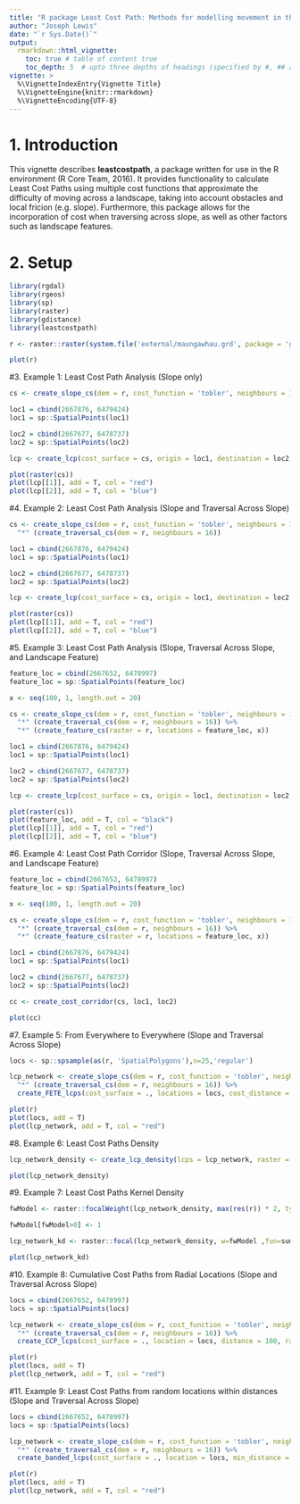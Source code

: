 ```yaml
---
title: "R package Least Cost Path: Methods for modelling movement in the landscape"
author: "Joseph Lewis"
date: "`r Sys.Date()`"
output:
  rmarkdown::html_vignette:
    toc: true # table of content true
    toc_depth: 3  # upto three depths of headings (specified by #, ## and ###)
vignette: >
  %\VignetteIndexEntry{Vignette Title}
  %\VignetteEngine{knitr::rmarkdown}
  %\VignetteEncoding{UTF-8}
---
```


# 1. Introduction

This vignette describes <b>leastcostpath</b>, a package written for use in the R environment (R Core Team, 2016). It provides functionality to calculate Least Cost Paths using multiple cost functions that approximate the difficulty of moving across a landscape, taking into account obstacles and local fricion (e.g. slope). Furthermore, this package allows for the incorporation of cost when traversing across slope, as well as other factors such as landscape features. 

# 2. Setup

```r
library(rgdal)
library(rgeos)
library(sp)
library(raster)
library(gdistance)
library(leastcostpath)
```

```r
r <- raster::raster(system.file('external/maungawhau.grd', package = 'gdistance'))

plot(r)
```

#3. Example 1: Least Cost Path Analysis (Slope only)

```r
cs <- create_slope_cs(dem = r, cost_function = 'tobler', neighbours = 16)
```

```r

loc1 = cbind(2667876, 6479424)
loc1 = sp::SpatialPoints(loc1)

loc2 = cbind(2667677, 6478737)
loc2 = sp::SpatialPoints(loc2)

lcp <- create_lcp(cost_surface = cs, origin = loc1, destination = loc2, directional = FALSE)

plot(raster(cs))
plot(lcp[[1]], add = T, col = "red")
plot(lcp[[2]], add = T, col = "blue")
```

#4. Example 2: Least Cost Path Analysis (Slope and Traversal Across Slope)

```r
cs <- create_slope_cs(dem = r, cost_function = 'tobler', neighbours = 16) %>%
  "*" (create_traversal_cs(dem = r, neighbours = 16))
```

```r

loc1 = cbind(2667876, 6479424)
loc1 = sp::SpatialPoints(loc1)

loc2 = cbind(2667677, 6478737)
loc2 = sp::SpatialPoints(loc2)

lcp <- create_lcp(cost_surface = cs, origin = loc1, destination = loc2, directional = FALSE)

plot(raster(cs))
plot(lcp[[1]], add = T, col = "red")
plot(lcp[[2]], add = T, col = "blue")
```

#5. Example 3: Least Cost Path Analysis (Slope, Traversal Across Slope, and Landscape Feature)

```r
feature_loc = cbind(2667652, 6478997)
feature_loc = sp::SpatialPoints(feature_loc)

x <- seq(100, 1, length.out = 20)

cs <- create_slope_cs(dem = r, cost_function = 'tobler', neighbours = 16) %>%
  "*" (create_traversal_cs(dem = r, neighbours = 16)) %>%
  "*" (create_feature_cs(raster = r, locations = feature_loc, x))
```

```r

loc1 = cbind(2667876, 6479424)
loc1 = sp::SpatialPoints(loc1)

loc2 = cbind(2667677, 6478737)
loc2 = sp::SpatialPoints(loc2)

lcp <- create_lcp(cost_surface = cs, origin = loc1, destination = loc2, directional = FALSE)

plot(raster(cs))
plot(feature_loc, add = T, col = "black")
plot(lcp[[1]], add = T, col = "red")
plot(lcp[[2]], add = T, col = "blue")
```

#6. Example 4: Least Cost Path Corridor (Slope, Traversal Across Slope, and Landscape Feature)

```r
feature_loc = cbind(2667652, 6478997)
feature_loc = sp::SpatialPoints(feature_loc)

x <- seq(100, 1, length.out = 20)

cs <- create_slope_cs(dem = r, cost_function = 'tobler', neighbours = 16) %>%
  "*" (create_traversal_cs(dem = r, neighbours = 16)) %>%
  "*" (create_feature_cs(raster = r, locations = feature_loc, x))
```

```r

loc1 = cbind(2667876, 6479424)
loc1 = sp::SpatialPoints(loc1)

loc2 = cbind(2667677, 6478737)
loc2 = sp::SpatialPoints(loc2)

cc <- create_cost_corridor(cs, loc1, loc2)

plot(cc)
```

#7. Example 5: From Everywhere to Everywhere (Slope and Traversal Across Slope)

```r
locs <- sp::spsample(as(r, 'SpatialPolygons'),n=25,'regular')

lcp_network <- create_slope_cs(dem = r, cost_function = 'tobler', neighbours = 16) %>%
  "*" (create_traversal_cs(dem = r, neighbours = 16)) %>%
  create_FETE_lcps(cost_surface = ., locations = locs, cost_distance = FALSE, parallel = FALSE)

plot(r)
plot(locs, add = T)
plot(lcp_network, add = T, col = "red")
```

#8. Example 6: Least Cost Paths Density

```r
lcp_network_density <- create_lcp_density(lcps = lcp_network, raster = r, rescale = TRUE)

plot(lcp_network_density)
```

#9. Example 7: Least Cost Paths Kernel Density

```r
fwModel <- raster::focalWeight(lcp_network_density, max(res(r)) * 2, type='circle')

fwModel[fwModel>0] <- 1

lcp_network_kd <- raster::focal(lcp_network_density, w=fwModel ,fun=sum , na.rm=TRUE)

plot(lcp_network_kd)
```

#10. Example 8: Cumulative Cost Paths from Radial Locations (Slope and Traversal Across Slope)

```r
locs = cbind(2667652, 6478997)
locs = sp::SpatialPoints(locs)

lcp_network <- create_slope_cs(dem = r, cost_function = 'tobler', neighbours = 16) %>%
  "*" (create_traversal_cs(dem = r, neighbours = 16)) %>%
  create_CCP_lcps(cost_surface = ., location = locs, distance = 100, radial_points = 50, cost_distance = FALSE, parallel = FALSE)

plot(r)
plot(locs, add = T)
plot(lcp_network, add = T, col = "red")
```

#11. Example 9: Least Cost Paths from random locations within distances (Slope and Traversal Across Slope)

```r
locs = cbind(2667652, 6478997)
locs = sp::SpatialPoints(locs)

lcp_network <- create_slope_cs(dem = r, cost_function = 'tobler', neighbours = 16) %>%
  "*" (create_traversal_cs(dem = r, neighbours = 16)) %>%
  create_banded_lcps(cost_surface = ., location = locs, min_distance = 5, max_distance = 250, radial_points = 50, cost_distance = FALSE, parallel = FALSE)

plot(r)
plot(locs, add = T)
plot(lcp_network, add = T, col = "red")
```






